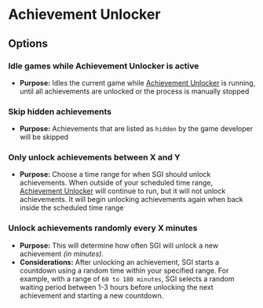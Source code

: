 # Achievement Unlocker

## Options

### Idle games while Achievement Unlocker is active

* **Purpose:** Idles the current game while [Achievement Unlocker](/features/achievement-unlocker) is running, until all achievements are unlocked or the process is manually stopped

### Skip hidden achievements

* **Purpose:** Achievements that are listed as `hidden` by the game developer will be skipped

### Only unlock achievements between X and Y

* **Purpose:** Choose a time range for when SGI should unlock achievements. When outside of your scheduled time range, [Achievement Unlocker](/features/achievement-unlocker) will continue to run, but it will not unlock achievements. It will begin unlocking achievements again when back inside the scheduled time range

### Unlock achievements randomly every X minutes

* **Purpose:** This will determine how often SGI will unlock a new achievement _(in minutes)_.
* **Considerations:** After unlocking an achievement, SGI starts a countdown using a random time within your specified range. For example, with a range of `60 to 180 minutes`, SGI selects a random waiting period between 1-3 hours before unlocking the next achievement and starting a new countdown.
